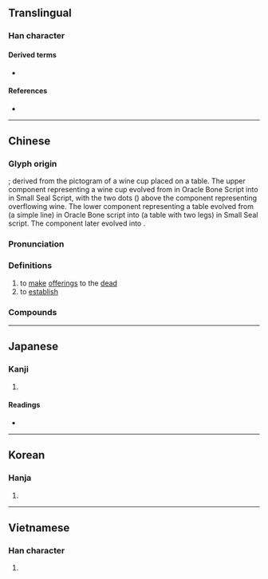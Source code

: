 {{character info/new}}
==Translingual==

===Han character===
{{Han char|rn=37|rad=大|as=09|sn=12|four=80430|canj=TWK|ids=⿱酋大}}

====Derived terms====
* {{l|mul|鄭}}

====References====
* {{Han ref|kx=0253.050|dkj=05960|dj=0514.300|hdz=10546.060|uh=5960|ud=22880|bh=B3FE|bd=46078}}

----

==Chinese==
{{zh-forms}}

===Glyph origin===
{{Han etym}}

{{liushu|p}}; derived from the pictogram of a wine cup placed on a table. The upper component representing a wine cup evolved from {{zh-m|*酉}} in Oracle Bone Script into {{zh-m|*酋}} in Small Seal Script, with the two dots ({{zh-m|*丷}}) above the {{zh-m|*酉}} component representing overflowing wine. The lower component representing a table evolved from {{zh-m|*一}} (a simple line) in Oracle Bone script into {{zh-m|*丌}} (a table with two legs) in Small Seal script. The {{zh-m|*丌}} component later evolved into {{zh-m|*大}}.

===Pronunciation===
{{zh-pron
|m=diàn
|c=din6
|mn=tiān
|mc=y
|oc=y
|cat=v
}}

===Definitions===
{{zh-hanzi}}

# to [[make]] [[offering]]s to the [[dead]]
# to [[establish]]

===Compounds===
{{zh-der|奠定|弔奠|供奠|奠安|奠雁|奠都|奠立|奠地|家奠|奠酹|奠酒|奠敬|奠基|奠儀|祭奠|澆奠|祖奠|拜奠|設奠|遣奠|饋奠|路奠}}

----

==Japanese==

===Kanji===
{{ja-kanji|grade=|rs=大09}}

# {{defn|lang=ja|sort=大09}}

====Readings====
* {{ja-readings|on=[[てん]] (ten), [[でん]] (den), [[てい]] (tei)|kun=[[まつる]] (matsuru), [[さだめる]] (sadameru)}}

----

==Korean==

===Hanja===
{{ko-hanja|hangeul=전|rv=jeon|mr=chŏn}}

# {{defn|lang=ko|sort=大09}}

----

==Vietnamese==

===Han character===
{{vi-hantu|[[điện]]|rs=大09}}

# {{defn|lang=vi|sort=大09}}